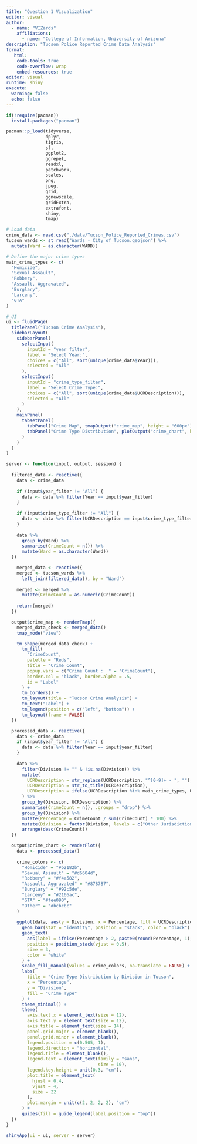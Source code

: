 ```yaml
---
title: "Question 1 Visualization"
editor: visual
author: 
  - name: "VIZards"
    affiliations:
      - name: "College of Information, University of Arizona"
description: "Tucson Police Reported Crime Data Analysis"
format:
   html:
    code-tools: true
    code-overflow: wrap
    embed-resources: true
editor: visual
runtime: shiny
execute:
  warning: false
  echo: false
---
```

```r
if(!require(pacman))
  install.packages("pacman")

pacman::p_load(tidyverse,
               dplyr,
               tigris,
               sf,
               ggplot2,
               ggrepel,
               readxl,
               patchwork,
               scales,
               png,
               jpeg,
               grid,
               ggnewscale,
               gridExtra,
               extrafont,
               shiny,
               tmap)
```

```r
# Load data
crime_data <- read.csv("./data/Tucson_Police_Reported_Crimes.csv")
tucson_wards <- st_read("Wards_-_City_of_Tucson.geojson") %>%
  mutate(Ward = as.character(WARD))

# Define the major crime types
main_crime_types <- c(
  "Homicide",
  "Sexual Assault",
  "Robbery",
  "Assault, Aggravated",
  "Burglary",
  "Larceny",
  "GTA"
)
```


```r
# UI
ui <- fluidPage(
  titlePanel("Tucson Crime Analysis"),
  sidebarLayout(
    sidebarPanel(
      selectInput(
        inputId = "year_filter",
        label = "Select Year:",
        choices = c("All", sort(unique(crime_data$Year))),
        selected = "All"
      ),
      selectInput(
        inputId = "crime_type_filter",
        label = "Select Crime Type:",
        choices = c("All", sort(unique(crime_data$UCRDescription))),
        selected = "All"
      )
    ),
    mainPanel(
      tabsetPanel(
        tabPanel("Crime Map", tmapOutput("crime_map", height = "600px")),
        tabPanel("Crime Type Distribution", plotOutput("crime_chart", height = "600px"))
      )
    )
  )
)
```


```r
server <- function(input, output, session) {
  
  filtered_data <- reactive({
    data <- crime_data
    
    if (input$year_filter != "All") {
      data <- data %>% filter(Year == input$year_filter)
    }
    
    if (input$crime_type_filter != "All") {
      data <- data %>% filter(UCRDescription == input$crime_type_filter)
    }
    
    data %>%
      group_by(Ward) %>%
      summarise(CrimeCount = n()) %>%
      mutate(Ward = as.character(Ward))
  })

    merged_data <- reactive({
    merged <- tucson_wards %>%
      left_join(filtered_data(), by = "Ward")
    
    merged <- merged %>%
      mutate(CrimeCount = as.numeric(CrimeCount)) 
    
    return(merged)
  })

  output$crime_map <- renderTmap({
    merged_data_check <- merged_data()
    tmap_mode("view")

    tm_shape(merged_data_check) +
      tm_fill(
        "CrimeCount",
        palette = "Reds",
        title = "Crime Count",
        popup.vars = c("Crime Count :  " = "CrimeCount"),        
        border.col = "black", border.alpha = .5,
        id = "Label"
      ) +
      tm_borders() +
      tm_layout(title = "Tucson Crime Analysis") +
      tm_text("Label") +
      tm_legend(position = c("left", "bottom")) +
      tm_layout(frame = FALSE)
  })

  processed_data <- reactive({
    data <- crime_data
    if (input$year_filter != "All") {
      data <- data %>% filter(Year == input$year_filter)
    }
    
    data %>%
      filter(Division != "" & !is.na(Division)) %>% 
      mutate(
        UCRDescription = str_replace(UCRDescription, "^[0-9]+ - ", ""), 
        UCRDescription = str_to_title(UCRDescription),  
        UCRDescription = ifelse(UCRDescription %in% main_crime_types, UCRDescription, "Other") 
      ) %>%
      group_by(Division, UCRDescription) %>%
      summarise(CrimeCount = n(), .groups = "drop") %>%
      group_by(Division) %>%
      mutate(Percentage = CrimeCount / sum(CrimeCount) * 100) %>%
      mutate(Division = factor(Division, levels = c("Other Jurisdiction", "Midtown", "South", "West", "East"))) %>%
      arrange(desc(CrimeCount))
  })

  output$crime_chart <- renderPlot({
    data <- processed_data()
    
    crime_colors <- c(
      "Homicide" = "#b2182b",
      "Sexual Assault" = "#d6604d",
      "Robbery" = "#f4a582",
      "Assault, Aggravated" = "#878787",
      "Burglary" = "#92c5de",
      "Larceny" = "#2166ac",
      "GTA" = "#fee090",
      "Other" = "#bcbcbc"
    )
    
    ggplot(data, aes(y = Division, x = Percentage, fill = UCRDescription)) +
      geom_bar(stat = "identity", position = "stack", color = "black") +
      geom_text(
        aes(label = ifelse(Percentage > 2, paste0(round(Percentage, 1), "%"), "")), 
        position = position_stack(vjust = 0.5),
        size = 3,
        color = "white"
      ) +
      scale_fill_manual(values = crime_colors, na.translate = FALSE) +
      labs(
        title = "Crime Type Distribution by Division in Tucson",
        x = "Percentage",
        y = "Division",
        fill = "Crime Type"
      ) +
      theme_minimal() +
      theme(
        axis.text.x = element_text(size = 12),
        axis.text.y = element_text(size = 12),
        axis.title = element_text(size = 14),
        panel.grid.major = element_blank(),
        panel.grid.minor = element_blank(),
        legend.position = c(0.505, 1),
        legend.direction = "horizontal",
        legend.title = element_blank(),
        legend.text = element_text(family = "sans", 
                                   size = 10),
        legend.key.height = unit(0.3, "cm"),
        plot.title = element_text(
          hjust = 0.4,
          vjust = 4,
          size = 22
        ),
        plot.margin = unit(c(2, 2, 2, 2), "cm")
      ) +
      guides(fill = guide_legend(label.position = "top"))
  }) 
}
```

```r
shinyApp(ui = ui, server = server)
```
